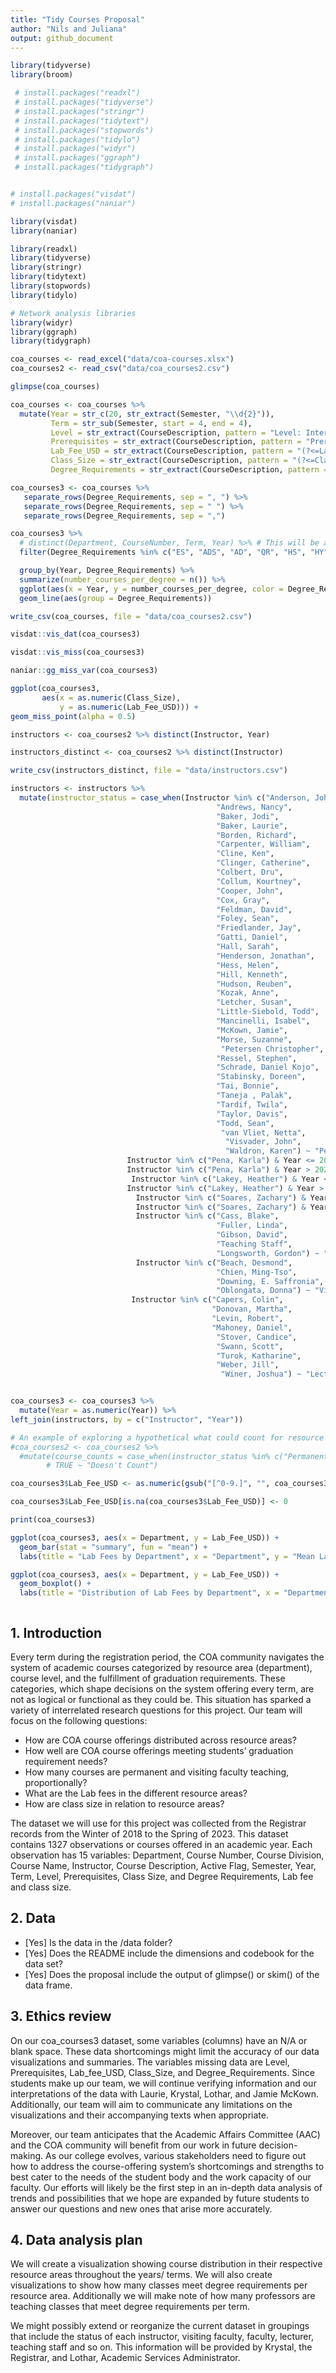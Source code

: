 ```yaml
---
title: "Tidy Courses Proposal"
author: "Nils and Juliana"
output: github_document
---
```


```r
library(tidyverse)
library(broom)
```


```r
 # install.packages("readxl")
 # install.packages("tidyverse")
 # install.packages("stringr")
 # install.packages("tidytext")
 # install.packages("stopwords")
 # install.packages("tidylo")
 # install.packages("widyr")
 # install.packages("ggraph")
 # install.packages("tidygraph")


# install.packages("visdat")
# install.packages("naniar")

library(visdat)
library(naniar)

library(readxl)
library(tidyverse)
library(stringr)
library(tidytext)
library(stopwords)
library(tidylo)

# Network analysis libraries
library(widyr)
library(ggraph)
library(tidygraph)
```

```r
coa_courses <- read_excel("data/coa-courses.xlsx")
coa_courses2 <- read_csv("data/coa_courses2.csv")
```

```r
glimpse(coa_courses)
```



```r
coa_courses <- coa_courses %>%
  mutate(Year = str_c(20, str_extract(Semester, "\\d{2}")),
         Term = str_sub(Semester, start = 4, end = 4),
         Level = str_extract(CourseDescription, pattern = "Level: Intermediate|Level: Introductory|Level: Advanced"),
         Prerequisites = str_extract(CourseDescription, pattern = "Prerequisites[^.]+"),
         Lab_Fee_USD = str_extract(CourseDescription, pattern = "(?<=Lab fee\\: \\$)[^.]+"),
         Class_Size = str_extract(CourseDescription, pattern = "(?<=Class limit\\: )[^.]+"), # Try adapting for course fee
         Degree_Requirements = str_extract(CourseDescription, pattern = "(?<=Meets the following degree requirements\\: ).*"))

coa_courses3 <- coa_courses %>%
   separate_rows(Degree_Requirements, sep = ", ") %>%
   separate_rows(Degree_Requirements, sep = " ") %>%
   separate_rows(Degree_Requirements, sep = ",")

coa_courses3 %>%
  # distinct(Department, CourseNumber, Term, Year) %>% # This will be added to drop duplicates
  filter(Degree_Requirements %in% c("ES", "ADS", "AD", "QR", "HS", "HY")) %>%

  group_by(Year, Degree_Requirements) %>%
  summarize(number_courses_per_degree = n()) %>%
  ggplot(aes(x = Year, y = number_courses_per_degree, color = Degree_Requirements)) +
  geom_line(aes(group = Degree_Requirements))

write_csv(coa_courses, file = "data/coa_courses2.csv")
```

```r
visdat::vis_dat(coa_courses3)

visdat::vis_miss(coa_courses3)

naniar::gg_miss_var(coa_courses3)

ggplot(coa_courses3,
       aes(x = as.numeric(Class_Size), 
           y = as.numeric(Lab_Fee_USD))) + 
geom_miss_point(alpha = 0.5)
```


```r
instructors <- coa_courses2 %>% distinct(Instructor, Year)

instructors_distinct <- coa_courses2 %>% distinct(Instructor)

write_csv(instructors_distinct, file = "data/instructors.csv")

instructors <- instructors %>%
  mutate(instructor_status = case_when(Instructor %in% c("Anderson, John", 
                                              "Andrews, Nancy",
                                              "Baker, Jodi",
                                              "Baker, Laurie",
                                              "Borden, Richard",
                                              "Carpenter, William",
                                              "Cline, Ken",
                                              "Clinger, Catherine",
                                              "Colbert, Dru",
                                              "Collum, Kourtney",
                                              "Cooper, John",
                                              "Cox, Gray",
                                              "Feldman, David",
                                              "Foley, Sean",
                                              "Friedlander, Jay",
                                              "Gatti, Daniel",
                                              "Hall, Sarah",
                                              "Henderson, Jonathan",
                                              "Hess, Helen",
                                              "Hill, Kenneth",
                                              "Hudson, Reuben",
                                              "Kozak, Anne",
                                              "Letcher, Susan",
                                              "Little-Siebold, Todd",
                                              "Mancinelli, Isabel",
                                              "McKown, Jamie",
                                              "Morse, Suzanne",
                                               "Petersen Christopher",
                                              "Ressel, Stephen",
                                              "Schrade, Daniel Kojo",
                                              "Stabinsky, Doreen",
                                              "Tai, Bonnie",
                                              "Taneja , Palak",
                                              "Tardif, Twila",
                                              "Taylor, Davis",
                                              "Todd, Sean",
                                               "van Vliet, Netta",
                                                "Visvader, John",
                                                "Waldron, Karen") ~ "Permanent Faculty",
                          Instructor %in% c("Pena, Karla") & Year <= 2022 ~ "Lecturer",
                          Instructor %in% c("Pena, Karla") & Year > 2022 ~ "Permanent Faculty",
                           Instructor %in% c("Lakey, Heather") & Year <= 2021 ~ "Adjunct",
                          Instructor %in% c("Lakey, Heather") & Year > 2021 ~ "Permanent Faculty",
                            Instructor %in% c("Soares, Zachary") & Year >= 2022 ~ "Teaching Staff",
                            Instructor %in% c("Soares, Zachary") & Year < 2022 ~ "Adjunct",
                            Instructor %in% c("Cass, Blake", 
                                              "Fuller, Linda",
                                              "Gibson, David",
                                              "Teaching Staff",
                                              "Longsworth, Gordon") ~ "Teaching Staff",
                            Instructor %in% c("Beach, Desmond",
                                              "Chien, Ming-Tso",
                                              "Downing, E. Saffronia",
                                              "Oblongata, Donna") ~ "Visitor",
                           Instructor %in% c("Capers, Colin",
                                             "Donovan, Martha",
                                             "Levin, Robert",
                                             "Mahoney, Daniel",
                                              "Stover, Candice",
                                              "Swann, Scott",
                                              "Turok, Katharine",
                                              "Weber, Jill",
                                               "Winer, Joshua") ~ "Lecturer", TRUE ~ "Adjunct"))


coa_courses3 <- coa_courses3 %>%
  mutate(Year = as.numeric(Year)) %>%
left_join(instructors, by = c("Instructor", "Year"))

# An example of exploring a hypothetical what could count for resource area requirements
#coa_courses2 <- coa_courses2 %>%
  #mutate(course_counts = case_when(instructor_status %in% c("Permanent Teaching Staff", "Permanent full-time", "Permanent part-time")) ~ "Count",
        # TRUE ~ "Doesn't Count")
```

```r
coa_courses3$Lab_Fee_USD <- as.numeric(gsub("[^0-9.]", "", coa_courses3$Lab_Fee_USD))

coa_courses3$Lab_Fee_USD[is.na(coa_courses3$Lab_Fee_USD)] <- 0

print(coa_courses3)
```

```r
ggplot(coa_courses3, aes(x = Department, y = Lab_Fee_USD)) +
  geom_bar(stat = "summary", fun = "mean") +
  labs(title = "Lab Fees by Department", x = "Department", y = "Mean Lab Fee (USD)")

ggplot(coa_courses3, aes(x = Department, y = Lab_Fee_USD)) +
  geom_boxplot() +
  labs(title = "Distribution of Lab Fees by Department", x = "Department", y = "Lab Fee (USD)")
```

```r

```



## 1. Introduction

Every term during the registration period, the COA community navigates the system of academic courses categorized by resource area (department), course level, and the fulfillment of graduation requirements. These categories, which shape decisions on the system offering every term, are not as logical or functional as they could be. This situation has sparked a variety of interrelated research questions for this project. Our team will focus on the following questions:

- How are COA course offerings distributed across resource areas?
- How well are COA course offerings meeting students' graduation requirement needs? 
- How many courses are permanent and visiting faculty teaching, proportionally? 
- What are the Lab fees in the different resource areas? 
- How are class size in relation to resource areas?

The dataset we will use for this project was collected from the Registrar records from the Winter of 2018 to the Spring of 2023. This dataset contains 1327 observations or courses offered in an academic year. Each observation has 15 variables: Department, Course Number, Course Division, Course Name, Instructor, Course Description, Active Flag, Semester, Year, Term, Level, Prerequisites, Class Size, and Degree Requirements, Lab fee and class size. 


## 2. Data
- [Yes] Is the data in the /data folder?
- [Yes] Does the README include the dimensions and codebook for the data set?
- [Yes] Does the proposal include the output of glimpse() or skim() of the data frame.

## 3. Ethics review

On our coa_courses3 dataset, some variables (columns) have an N/A or blank space. These data shortcomings might limit the accuracy of our data visualizations and summaries. The variables missing data are Level, Prerequisites, Lab_fee_USD, Class_Size, and Degree_Requirements. Since students make up our team, we will continue verifying information and our interpretations of the data with Laurie, Krystal, Lothar, and Jamie McKown. Additionally, our team will aim to communicate any limitations on the visualizations and their accompanying texts when appropriate.

Moreover, our team anticipates that the Academic Affairs Committee (AAC) and the COA community will benefit from our work in future decision-making. As our college evolves, various stakeholders need to figure out how to address the course-offering system's shortcomings and strengths to best cater to the needs of the student body and the work capacity of our faculty. Our efforts will likely be the first step in an in-depth data analysis of trends and possibilities that we hope are expanded by future students to answer our questions and new ones that arise more accurately.  

## 4. Data analysis plan

We will create a visualization showing course distribution in their respective resource areas throughout the years/ terms. We will also create visualizations to show how many classes meet degree requirements per resource area. Additionally we will make note of how many professors are teaching classes that meet degree requirements per term. 

We might possibly extend or reorganize the current dataset in groupings that include the status of each instructor, visiting faculty, faculty, lecturer, teaching staff and so on. This information will be provided by Krystal, the Registrar, and Lothar, Academic Services Administrator. 

